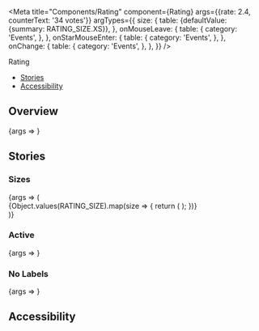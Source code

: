 
<Meta
  title="Components/Rating"
  component={Rating}
  args={{rate: 2.4, counterText: '34 votes'}}
  argTypes={{
    size: {
      table: {defaultValue: {summary: RATING_SIZE.XS}},
    },
    onMouseLeave: {
      table: {
        category: 'Events',
      },
    },
    onStarMouseEnter: {
      table: {
        category: 'Events',
      },
    },
    onChange: {
      table: {
        category: 'Events',
      },
    },
  }}
/>

<PageHeader>Rating</PageHeader>

- [Stories](#stories)
- [Accessibility](#accessibility)

## Overview

<Canvas>
  <Story name="Default">{args => <Rating {...args} />}</Story>
</Canvas>

<ArgsTable story="Default" />

## Stories

### Sizes

<Canvas>
  <Story name="Sizes">
    {args => (
      <div>
        {Object.values(RATING_SIZE).map(size => {
          return (
            <StoryVariant label={`size - ${size}`} key={size}>
              <Rating {...args} size={size} />
            </StoryVariant>
          );
        })}
      </div>
    )}
  </Story>
</Canvas>

### Active

<Canvas>
  <Story name="Active">
    {args => <Rating {...args} active activeText="Rate!" />}
  </Story>
</Canvas>

### No Labels

<Canvas>
  <Story name="No Labels">
    {args => <Rating {...args} noLabel counterText="" />}
  </Story>
</Canvas>

## Accessibility

<RatingA11y />

